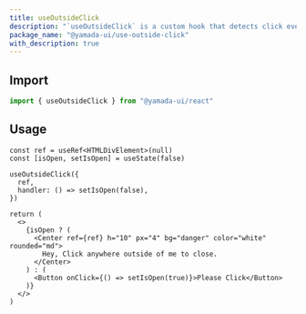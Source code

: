 ```yaml
---
title: useOutsideClick
description: "`useOutsideClick` is a custom hook that detects click events outside of an element."
package_name: "@yamada-ui/use-outside-click"
with_description: true
---
```


## Import

```ts
import { useOutsideClick } from "@yamada-ui/react"
```

## Usage

```tsx functional=true
const ref = useRef<HTMLDivElement>(null)
const [isOpen, setIsOpen] = useState(false)

useOutsideClick({
  ref,
  handler: () => setIsOpen(false),
})

return (
  <>
    {isOpen ? (
      <Center ref={ref} h="10" px="4" bg="danger" color="white" rounded="md">
        Hey, Click anywhere outside of me to close.
      </Center>
    ) : (
      <Button onClick={() => setIsOpen(true)}>Please Click</Button>
    )}
  </>
)
```
